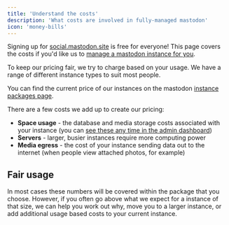 ```yaml
---
title: 'Understand the costs'
description: 'What costs are involved in fully-managed mastodon'
icon: 'money-bills'
---
```


<Tip>Signing up for [social.mastodon.site](https://social.mastodon.site) is free for everyone! This page covers the costs if you'd like us to [manage a mastodon instance for you](/mastodon-instances).</Tip>

To keep our pricing fair, we try to charge based on your usage. We have a range of different instance types to suit most people.

You can find the current price of our instances on the mastodon [instance packages page](/mastodon-instances).

There are a few costs we add up to create our pricing:

* **Space usage** - the database and media storage costs associated with your instance (you can [see these any time in the admin dashboard](/admins/understanding-space-usage))
* **Servers** - larger, busier instances require more computing power
* **Media egress** - the cost of your instance sending data out to the internet (when people view attached photos, for example)

## Fair usage

In most cases these numbers will be covered within the package that you choose. However, if you often go above what we expect for a instance of that size, we can help you work out why, move you to a larger instance, or add additional usage based costs to your current instance.